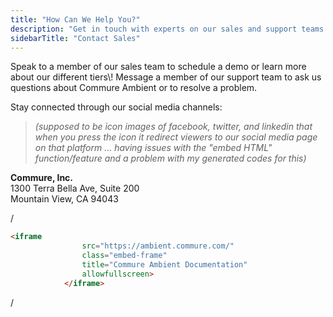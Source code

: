 ```yaml
---
title: "How Can We Help You?"
description: "Get in touch with experts on our sales and support teams.   "
sidebarTitle: "Contact Sales"
---
```


<Card title="Sales" icon="phone" iconType="regular" color="#1235fd" href="tel:(833) 524-1318" cta="Learn more!">
  Speak to a member of our sales team to schedule a demo or learn more about our different tiers\!
</Card>

<Card title="Support" icon="message-question" iconType="regular" color="#1235fd" href="mailto:scribe-support@commure.com" cta="Get help!">
  Message a member of our support team to ask us questions about Commure Ambient or to resolve a problem.
</Card>

Stay connected through our social media channels:

> _(supposed to be icon images of facebook, twitter, and linkedin that when you press the icon it redirect viewers to our social media page on that platform ... having issues with the "embed HTML" function/feature and a problem with my generated codes for this)_

**Commure, Inc.**\
1300 Terra Bella Ave, Suite 200\
Mountain View, CA 94043

/

```html
<iframe 
                src="https://ambient.commure.com/" 
                class="embed-frame"
                title="Commure Ambient Documentation"
                allowfullscreen>
            </iframe>
```

/

<div style="display: flex; justify-content: center; align-items: center; margin: 20px 0;" />